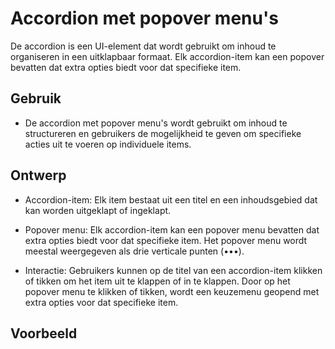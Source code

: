 
<Meta of={AccordionPopoverMenuStories} />

# Accordion met popover menu's

De accordion is een UI-element dat wordt gebruikt om inhoud te organiseren in een uitklapbaar formaat. Elk
accordion-item kan een popover bevatten dat extra opties biedt voor dat specifieke item.


## Gebruik

- De accordion met popover menu's wordt gebruikt om inhoud te structureren en gebruikers de mogelijkheid te geven om
  specifieke acties uit te voeren op individuele items.


## Ontwerp

- Accordion-item: Elk item bestaat uit een titel en een inhoudsgebied dat kan worden uitgeklapt of ingeklapt.

- Popover menu: Elk accordion-item kan een popover menu bevatten dat extra opties biedt voor dat specifieke item. Het
  popover menu wordt meestal weergegeven als drie verticale punten (•••).

- Interactie: Gebruikers kunnen op de titel van een accordion-item klikken of tikken om het item uit te klappen of in
  te klappen. Door op het popover menu te klikken of tikken, wordt een keuzemenu geopend met extra opties voor dat
  specifieke item.


## Voorbeeld

<Canvas of={AccordionPopoverMenuStories.AccordionPopoverMenu} />
